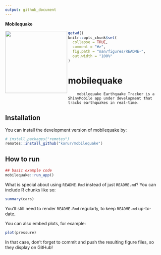 ```yaml
---
output: github_document
---
```

**Mobilequake**

<p align="center">
  <img src="inst/app/www/favicon.ico" height="200" width="200" align=left>
</p>
<!-- README.md is generated from README.Rmd. Please edit that file -->

```r
getwd()
knitr::opts_chunk$set(
  collapse = TRUE,
  comment = "#>",
  fig.path = "man/figures/README-",
  out.width = "100%"
)
```

# mobilequake

<!-- badges: start -->
<!-- badges: end -->

        mobilequake Earthquake Tracker is a ShinyMobile app under development that tracks earthquakes in real-time.

## Installation

  You can install the development version of mobilequake by:

``` r
# install.packages("remotes")
remotes::install_github("korur/mobilequake")
```

## How to run


```r
## basic example code
mobilequake::run_app()
```

What is special about using `README.Rmd` instead of just `README.md`? You can include R chunks like so:

```r
summary(cars)
```

You'll still need to render `README.Rmd` regularly, to keep `README.md` up-to-date.

You can also embed plots, for example:

```r
plot(pressure)
```

In that case, don't forget to commit and push the resulting figure files, so they display on GitHub!
